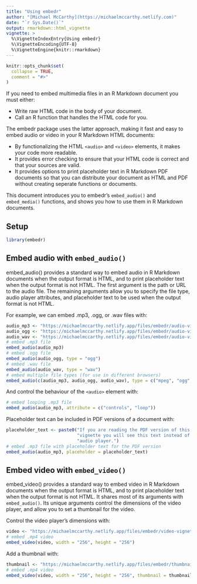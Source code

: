 ```yaml
---
title: "Using embedr"
author: "[Michael McCarthy](https://michaelmccarthy.netlify.com)"
date: "`r Sys.Date()`"
output: rmarkdown::html_vignette
vignette: >
  %\VignetteIndexEntry{Using embedr}
  %\VignetteEncoding{UTF-8}
  %\VignetteEngine{knitr::rmarkdown}
---
```


```r
knitr::opts_chunk$set(
  collapse = TRUE,
  comment = "#>"
)
```

If you need to embed multimedia files in an R Markdown document you must either:

- Write raw HTML code in the body of your document.
- Call an R function that handles the HTML code for you.

The embedr package uses the latter approach, making it fast and easy to embed audio or video in your R Markdown HTML documents:

- By functionalizing the HTML `<audio>` and `<video>` elements, it makes your code more readable.
- It provides error checking to ensure that your HTML code is correct and that your sources are valid.
- It provides options to print placeholder text in R Markdown PDF documents so that you can distribute your document as HTML and PDF without creating seperate functions or documents.

This document introduces you to embedr's `embed_audio()` and `embed_media()` functions, and shows you how to use them in R Markdown documents. 

## Setup

```r
library(embedr)
```

## Embed audio with `embed_audio()`

embed_audio() provides a standard way to embed audio in R Markdown documents when the output format is HTML, and to print placeholder text when the output format is not HTML. The first argument is the path or URL to the audio file. The remaining arguments allow you to specify the file type, audio player attributes, and placeholder text to be used when the output format is not HTML.

For example, we can embed .mp3, .ogg, or .wav files with:

```r
audio_mp3 <- "https://michaelmccarthy.netlify.app/files/embedr/audio-vignette.mp3"
audio_ogg <- "https://michaelmccarthy.netlify.app/files/embedr/audio-vignette.ogg"
audio_wav <- "https://michaelmccarthy.netlify.app/files/embedr/audio-vignette.wav"
# embed .mp3 file
embed_audio(audio_mp3)
# embed .ogg file
embed_audio(audio_ogg, type = "ogg")
# embed .wav file
embed_audio(audio_wav, type = "wav")
# embed multiple file types (for use in different browsers)
embed_audio(c(audio_mp3, audio_ogg, audio_wav), type = c("mpeg", "ogg", "wav"))
```

And control the behaviour of the `<audio>` element with:

```r
# embed looping .mp3 file
embed_audio(audio_mp3, attribute = c("controls", "loop"))
```

Placeholder text can be included in PDF versions of a document with:

```r
placeholder_text <- paste0("If you are reading the PDF version of this ",
                           "vignette you will see this text instead of an ",
                           "audio player.")
# embed .mp3 file with placeholder text for the PDF version
embed_audio(audio_mp3, placeholder = placeholder_text)
```

## Embed video with `embed_video()`

embed_video() provides a standard way to embed video in R Markdown documents when the output format is HTML, and to print placeholder text when the output format is not HTML. It shares most of its arguments with `embed_audio()`. Its unique arguments control the dimensions of the video player, and allow you to set a thumbnail for the video.

Control the video player's dimensions with:

```r
video <- "https://michaelmccarthy.netlify.app/files/embedr/video-vignette.mp4"
# embed .mp4 video
embed_video(video, width = "256", height = "256")
```

Add a thumbnail with:

```r
thumbnail <- "https://michaelmccarthy.netlify.app/files/embedr/thumbnail-vignette.png"
# embed .mp4 video
embed_video(video, width = "256", height = "256", thumbnail = thumbnail)
```

